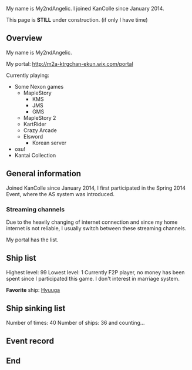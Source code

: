 My name is My2ndAngelic. I joined KanColle since January 2014.

This page is '''STILL''' under construction. (if only I have time)

==Overview==
My name is My2ndAngelic.

My portal: http://m2a-ktrgchan-ekun.wix.com/portal

Currently playing:
* Some Nexon games
** MapleStory
*** KMS
*** JMS
*** GMS
** MapleStory 2
** KartRider
** Crazy Arcade
** Elsword
*** Korean server
* osu!
* Kantai Collection

==General information==
Joined KanColle since January 2014, I first participated in the Spring 2014 Event, where the AS system was introduced.

===Streaming channels===
Due to the heavily changing of internet connection and since my home internet is not reliable, I usually switch between these streaming channels.

My portal has the list.

==Ship list==
Highest level: 99
Lowest level: 1
Currently F2P player, no money has been spent since I participated this game. I don't interest in marriage system.

'''Favorite''' ship: [[Hyuuga]]

==Ship sinking list==
Number of times: 40
Number of ships: 36
and counting...

==Event record==

==End==